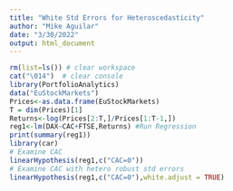 ```yaml
---
title: "White Std Errors for Heteroscedasticity"
author: "Mike Aguilar"
date: "3/30/2022"
output: html_document
---
```



<!-- ### White Std Errors for Hetero -->
```r
rm(list=ls()) # clear workspace
cat("\014")  # clear console
library(PortfolioAnalytics)
data("EuStockMarkets")
Prices<-as.data.frame(EuStockMarkets)
T = dim(Prices)[1]
Returns<-log(Prices[2:T,]/Prices[1:T-1,])
reg1<-lm(DAX~CAC+FTSE,Returns) #Run Regression
print(summary(reg1))
library(car)
# Examine CAC 
linearHypothesis(reg1,c("CAC=0"))
# Examine CAC with hetero robust std errors
linearHypothesis(reg1,c("CAC=0"),white.adjust = TRUE)


```
